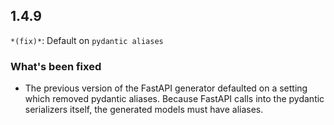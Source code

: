 ## 1.4.9
`*(fix)*`: Default on `pydantic aliases`

### What's been fixed
- The previous version of the FastAPI generator defaulted on a setting which removed pydantic aliases. Because FastAPI calls into the pydantic serializers itself, the generated models must have aliases.

